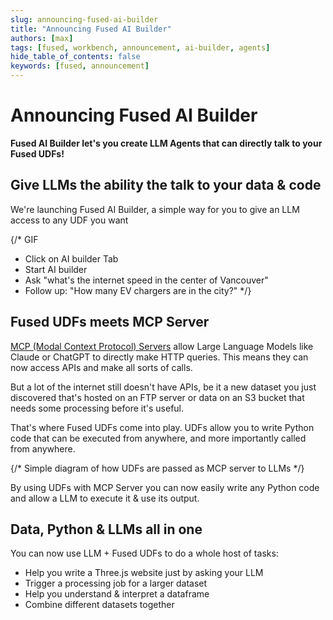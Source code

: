 ```yaml
---
slug: announcing-fused-ai-builder
title: "Announcing Fused AI Builder"
authors: [max]
tags: [fused, workbench, announcement, ai-builder, agents]
hide_table_of_contents: false
keywords: [fused, announcement]
---
```


# Announcing Fused AI Builder

**Fused AI Builder let's you create LLM Agents that can directly talk to your Fused UDFs!**

## Give LLMs the ability the talk to your data & code

We're launching Fused AI Builder, a simple way for you to give an LLM access to any UDF you want

{/* GIF
- Click on AI builder Tab
- Start AI builder
- Ask "what's the internet speed in the center of Vancouver"
- Follow up: "How many EV chargers are in the city?"
*/}

## Fused UDFs meets MCP Server

[MCP (Modal Context Protocol) Servers](https://modelcontextprotocol.io/introduction) allow Large Language Models like Claude or ChatGPT to directly make HTTP queries. This means they can now access APIs and make all sorts of calls.

But a lot of the internet still doesn't have APIs, be it a new dataset you just discovered that's hosted on an FTP server or data on an S3 bucket that needs some processing before it's useful.

That's where Fused UDFs come into play. UDFs allow you to write Python code that can be executed from anywhere, and more importantly called from anywhere. 

{/* Simple diagram of how UDFs are passed as MCP server to LLMs */}

By using UDFs with MCP Server you can now easily write any Python code and allow a LLM to execute it & use its output.

## Data, Python & LLMs all in one

You can now use LLM + Fused UDFs to do a whole host of tasks:
- Help you write a Three.js website just by asking your LLM
- Trigger a processing job for a larger dataset
- Help you understand & interpret a dataframe 
- Combine different datasets together